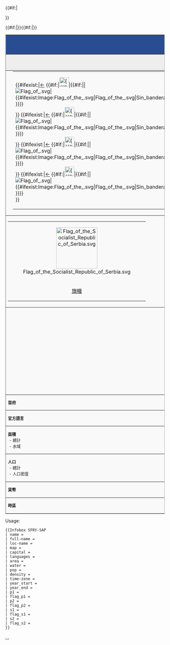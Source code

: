 <table border=1 align=right class="infobox geography" cellpadding=4 cellspacing=2 width=320 style="margin: 0 0 1em 1em; background: #f9f9f9; border: 1px #aaaaaa solid; border-collapse: collapse; font-size: 90%;">
<tr><td align="center" colspan="2" style="background:#284D93; color:#FFFFFF; font-size: 100%"><span style="letter-spacing: 1pt">'''{{{loc-name}}}'''<br>'''{{{full-name}}}'''</span></br></td></tr>
<tr><td align="center" colspan="2" style="background:#EEE; font-size: 75%"><span style="letter-spacing: 1pt">'''[[塞爾維亞社會主義共和國]]社會主義自治省<br>[[南斯拉夫社會主義聯邦共和國]]社會主義共和國'''</span></br></td></tr>
{{#if:{{{year_end|}}}|
<!----- Start and end dates of the subdivision plus preceding and succeeding entities
For the preceding and succeeding entities, give as input the name the territory. If there is already flag at "Image:Flag of _.svg" no address to that image needs to be provided. ----->
<tr><td align="center" colspan="2">
<table align=center  width=100%  style="margin: 0 0 1em 1em; background: none; border: none;">
<tr><td width=50px style="border:0; vertical-align:middle"> {{#ifexist:{{{p1}}}|[[{{{p1}}}|←]] {{#if:{{{flag_p1|}}}|[[Image:{{{flag_p1}}}|30px|border]]|{{#if:{{{image_p1|}}}|{{{image_p1}}}|[[Image:{{#ifexist:Image:Flag_of_{{{p1}}}.svg|Flag_of_{{{p1}}}.svg|{{#ifexist:Image:Flag_of_the_{{{p1}}}.svg|Flag_of_the_{{{p1}}}.svg|Sin_bandera.svg}}}}|30px|border|Flag]]}}}}<br>}} {{#ifexist:{{{p2}}}|[[{{{p2}}}|←]] {{#if:{{{flag_p2|}}}|[[Image:{{{flag_p2}}}|30px|border]]|{{#if:{{{image_p2|}}}|{{{image_p2}}}|[[Image:{{#ifexist:Image:Flag_of_{{{p2}}}.svg|Flag_of_{{{p2}}}.svg|{{#ifexist:Image:Flag_of_the_{{{p2}}}.svg|Flag_of_the_{{{p2}}}.svg|Sin_bandera.svg}}}}|30px|border|Flag]]}}}}<br>}} {{#ifexist:{{{p3}}}|[[{{{p3}}}|←]] {{#if:{{{flag_p3|}}}|[[Image:{{{flag_p3}}}|30px|border]]|{{#if:{{{image_p3|}}}|{{{image_p3}}}|[[Image:{{#ifexist:Image:Flag_of_{{{p3}}}.svg|Flag_of_{{{p3}}}.svg|{{#ifexist:Image:Flag_of_the_{{{p3}}}.svg|Flag_of_the_{{{p3}}}.svg|Sin_bandera.svg}}}}|30px|border|Flag]]}}}}<br>}} {{#ifexist:{{{p4}}}|[[{{{p4}}}|←]] {{#if:{{{flag_p4|}}}|[[Image:{{{flag_p4}}}|30px|border]]|{{#if:{{{image_p4|}}}|{{{image_p4}}}|[[Image:{{#ifexist:Image:Flag_of_{{{p4}}}.svg|Flag_of_{{{p4}}}.svg|{{#ifexist:Image:Flag_of_the_{{{p4}}}.svg|Flag_of_the_{{{p4}}}.svg|Sin_bandera.svg}}}}|30px|border|Flag]]}}}}<br>}} </td><td style="vertical-align:middle; text-align:center; font-size:105%;"> {{#if:{{{year_end|}}}|'''{{#ifeq:{{{year_start|}}}|{{{year_end}}}|{{{year_start}}}|{{#if:{{{year_start|}}}|[[{{{year_start}}}]]&nbsp;—&nbsp;}}[[{{{year_end}}}]]}}''' }}</td> <td width=50px style="border:0; vertical-align:middle"> {{#ifexist:{{{s1}}}|{{#if:{{{flag_s1|}}}|[[Image:{{{flag_s1}}}|30px|border]]|{{#if:{{{image_s1|}}}|{{{image_s1}}}|[[Image:{{#ifexist:Image:Flag_of_{{{s1}}}.svg|Flag_of_{{{s1}}}.svg|{{#ifexist:Image:Flag_of_the_{{{s1}}}.svg|Flag_of_the_{{{s1}}}.svg|Sin_bandera.svg}}}}|30px|border|Flag]]}}}} [[{{{s1}}}|→]]<br>}} {{#ifexist:{{{s2}}}|{{#if:{{{flag_s2|}}}|[[Image:{{{flag_s2}}}|30px|border]]|{{#if:{{{image_s2|}}}|{{{image_s2}}}|[[Image:{{#ifexist:Image:Flag_of_{{{s2}}}.svg|Flag_of_{{{s2}}}.svg|{{#ifexist:Image:Flag_of_the_{{{s2}}}.svg|Flag_of_the_{{{s2}}}.svg|Sin_bandera.svg}}}}|30px|border|Flag]]}}}} [[{{{s2}}}|→]]<br>}} {{#ifexist:{{{s3}}}|{{#if:{{{flag_s3|}}}|[[Image:{{{flag_s3}}}|30px|border]]|{{#if:{{{image_s3|}}}|{{{image_s3}}}|[[Image:{{#ifexist:Image:Flag_of_{{{s3}}}.svg|Flag_of_{{{s3}}}.svg|{{#ifexist:Image:Flag_of_the_{{{s3}}}.svg|Flag_of_the_{{{s3}}}.svg|Sin_bandera.svg}}}}|30px|border|Flag]]}}}}  [[{{{s3}}}|→]]<br>}} {{#ifexist:{{{s4}}}|{{#if:{{{flag_s4|}}}|[[Image:{{{flag_s4}}}|30px|border]]|{{#if:{{{image_s4|}}}|{{{image_s4}}}|[[Image:{{#ifexist:Image:Flag_of_{{{s4}}}.svg|Flag_of_{{{s4}}}.svg|{{#ifexist:Image:Flag_of_the_{{{s4}}}.svg|Flag_of_the_{{{s4}}}.svg|Sin_bandera.svg}}}}|30px|border|Flag]]}}}}  [[{{{s4}}}|→]]<br>}}  
</td></tr></table></td></tr>
}}
<tr><td align=center colspan=2>
{| style="background: #f9f9f9;" border=0 cellpadding=2 cellspacing=0
|-
| align=center width=140px | [[Image:Flag of the Socialist Republic of Serbia.svg|130px|border]]
|- align=center
| [[{{{name}}}旗幟|旗幟]]
|}</td></tr>
<tr><td align=center colspan=2> [[Image:{{{map}}}|230px]]</td></tr>
<tr><td>'''首府'''</td><td>{{{capital}}}</td></tr>
<tr><td>'''官方語言'''</td><td>{{{languages}}}</td></tr>
<tr><td> '''面積'''<br>&nbsp;- 總計 <br>&nbsp;- 水域
</td><td><br>{{{area}}} km² <br>  {{{water}}}</td></tr>
<tr><td>'''人口'''<br>&nbsp;- 總計&nbsp; <br>&nbsp;- 人口密度
</td><td><br>{{{pop}}}<br> {{{density}}}/km² </td></tr>
<tr><td>'''貨幣'''</td><td>[[南斯拉夫第纳尔]]</td></tr>
<tr><td>'''時區'''
</td><td>[[协调世界时|UTC]] {{{time-zone}}}</td></tr>
{{#if:{{{year_start|}}}|[[Category:{{{year_start}}}建立的國家或政權|{{{name}}}, {{{year_start}}}]]}}{{#if:{{{year_end|}}}|[[Category:{{{year_end}}}終結的國家或政權|{{{name}}}, {{{year_end}}}]]}}</table><noinclude>
Usage:
<pre>{{Infobox SFRY-SAP
| name = 
| full-name = 
| loc-name = 
| map = 
| capital = 
| languages = 
| area = 
| water = 
| pop = 
| density = 
| time-zone = 
| year_start = 
| year_end = 
| p1 = 
| flag_p1 = 
| p2 = 
| flag_p2 = 
| s1 = 
| flag_s1 = 
| s2 = 
| flag_s2 = 
}}</pre>
{{esoteric}}

</noinclude>